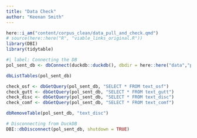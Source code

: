 ```yaml
---
title: "Data Check"
author: "Keenan Smith"
---
```


```r
here::i_am("content/corpus_clean/data_pull_and_check.qmd")
# source(here::here("R", "viable_links_original.R"))
library(DBI)
library(tidytable)
```

```r
#| label: Connecting the DB
pol_sent_db <- dbConnect(duckdb::duckdb(), dbdir = here::here("data","political-sentiment.duckdb"), read_only = TRUE)
```

```r
dbListTables(pol_sent_db)
```


```r
check_osf <- dbGetQuery(pol_sent_db, "SELECT * FROM text_osf")
check_gutt <- dbGetQuery(pol_sent_db, "SELECT * FROM text_gutt")
check_disc <- dbGetQuery(pol_sent_db, "SELECT * FROM text_disc")
check_comf <- dbGetQuery(pol_sent_db, "SELECT * FROM text_comf")
```

```r
dbRemoveTable(pol_sent_db, "text_disc")
```


```r
# Disconnecting from DuckDB
DBI::dbDisconnect(pol_sent_db, shutdown = TRUE)
```

